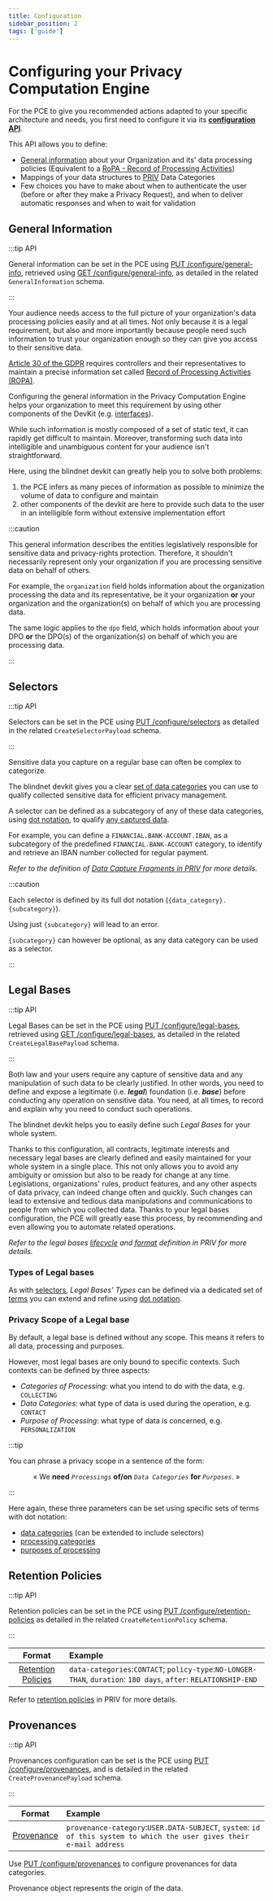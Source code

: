 ```yaml
---
title: Configuration
sidebar_position: 2
tags: ['guide']
---
```



# Configuring your Privacy Computation Engine

For the PCE to give you recommended actions adapted to your specific architecture and needs, you first need to configure it via its [**configuration API**](https://devkit-pce-staging.azurewebsites.net/swagger/#/Configuration).

This API allows you to define:

- [General information](#configuring-general-information) about your Organization and its' data processing policies (Equivalent to a [RoPA - Record of Processing Activities](https://www.cnil.fr/en/record-processing-activities))
- Mappings of your data structures to [PRIV](https://github.com/blindnet-io/product-management/blob/main/refs/schemas/priv/RFC-PRIV.md) Data Categories
- Few choices you have to make about when to authenticate the user (before or after they make a Privacy Request), and when to deliver automatic responses and when to wait for validation

## General Information

:::tip API

General information can be set in the PCE using [PUT /configure/general-info](https://devkit-pce-staging.azurewebsites.net/swagger/#/Configuration/putV0ConfigureGeneral-info), retrieved using [GET /configure/general-info](https://devkit-pce-staging.azurewebsites.net/swagger/#/Configuration/getV0ConfigureGeneral-info), as detailed in the related `GeneralInformation` schema.

:::

Your audience needs access to the full picture of your organization's data processing policies easily and at all times. Not only because it is a legal requirement, but also and more importantly because people need such information to trust your organization enough so they can give you access to their sensitive data.

<Legislation>

[Article 30 of the GDPR](https://gdpr-info.eu/art-30-gdpr/) requires controllers and their representatives to maintain a precise information set called [Record of Processing Activities (ROPA)](https://www.cnil.fr/en/record-processing-activities).

Configuring the general information in the Privacy Computation Engine helps your organization to meet this requirement by using other components of the DevKit (e.g. [interfaces](/docs/interfaces)).

</Legislation>

While such information is mostly composed of a set of static text, it can rapidly get difficult to maintain. Moreover, transforming such data into intelligible and unambiguous content for your audience isn't straightforward.

Here, using the blindnet devkit can greatly help you to solve both problems:

1. the PCE infers as many pieces of information as possible to minimize the volume of data to configure and maintain
2. other components of the devkit are here to provide such data to the user in an intelligible form without extensive implementation effort

:::caution

This general information describes the entities legislatively responsible for sensitive data and privacy-rights protection. Therefore, it shouldn't necessarily represent only your organization if you are processing sensitive data on behalf of others.

For example, the `organization` field holds information about the organization processing the data and its representative, be it your organization **or** your organization and the organization(s) on behalf of which you are processing data.

The same logic applies to the `dpo` field, which holds information about your DPO **or** the DPO(s) of the organization(s) on behalf of which you are processing data.

:::

## Selectors

:::tip API

Selectors can be set in the PCE using [PUT /configure/selectors](https://devkit-pce-staging.azurewebsites.net/swagger/#/Configuration/putV0ConfigureSelectors) as detailed in the related `CreateSelectorPayload` schema.

:::

Sensitive data you capture on a regular base can often be complex to categorize.

The blindnet devkit gives you a clear [set of data categories](https://github.com/blindnet-io/product-management/blob/main/refs/schemas/priv/dictionary/data-categories/en.data-categories.json) you can use to qualify collected sensitive data for efficient privacy management.

A selector can be defined as a subcategory of any of these data categories, using [dot notation](https://github.com/blindnet-io/product-management/blob/main/refs/schemas/priv/RFC-PRIV.md#term-dot-notation), to qualify [any captured data](https://github.com/blindnet-io/product-management/blob/main/refs/schemas/priv/RFC-PRIV.md#data-capture-fragments).

For example, you can define a `FINANCIAL.BANK-ACCOUNT.IBAN`, as a subcategory of the predefined `FINANCIAL.BANK-ACCOUNT` category, to identify and retrieve an IBAN number collected for regular payment.

<!-- TODO: link to the data capture section instead once it's done -->

_Refer to the definition of [Data Capture Fragments in PRIV](https://github.com/blindnet-io/product-management/blob/main/refs/schemas/priv/RFC-PRIV.md#data-capture-fragments) for more details._

:::caution

Each selector is defined by its full dot notation (`{data_category}.{subcategory}`).

Using just `{subcategory}` will lead to an error.

`{subcategory}` can however be optional, as any data category can be used as a selector.

:::

## Legal Bases

:::tip API

Legal Bases can be set in the PCE using [PUT /configure/legal-bases](https://devkit-pce-staging.azurewebsites.net/swagger/#/Configuration/putV0ConfigureLegal-bases), retrieved using [GET /configure/legal-bases](https://devkit-pce-staging.azurewebsites.net/swagger/#/Configuration/getV0ConfigureLegal-bases), as detailed in the related `CreateLegalBasePayload` schema.

:::

Both law and your users require any capture of sensitive data and any manipulation of such data to be clearly justified.
In other words, you need to define and expose a legitimate (i.e. **_legal_**) foundation (i.e. **_base_**) before conducting any operation on sensitive data.
You need, at all times, to record and explain why you need to conduct such operations.

The blindnet devkit helps you to easily define such _Legal Bases_ for your whole system.

Thanks to this configuration, all contracts, legitimate interests and necessary legal bases are clearly defined and easily maintained for your whole system in a single place.
This not only allows you to avoid any ambiguity or omission but also to be ready for change at any time.
Legislations, organizations' rules, product features, and any other aspects of data privacy, can indeed change often and quickly.
Such changes can lead to extensive and tedious data manipulations and communications to people from which you collected data.
Thanks to your legal bases configuration, the PCE will greatly ease this process, by recommending and even allowing you to automate related operations.

_Refer to the legal bases [lifecycle](https://github.com/blindnet-io/product-management/blob/main/refs/schemas/priv/RFC-PRIV.md#lifecycle-of-legal-bases-for-data-processing) and [format](https://github.com/blindnet-io/product-management/blob/main/refs/schemas/priv/RFC-PRIV.md#legal-base) definition in PRIV for more details._

### Types of Legal bases

As with [selectors](#selectors), _Legal Bases' Types_ can be defined via a dedicated set of [terms](https://github.com/blindnet-io/product-management/blob/main/refs/schemas/priv/dictionary/legal-bases/en.legal-bases.json) you can extend and refine using [dot notation](https://github.com/blindnet-io/product-management/blob/main/refs/schemas/priv/RFC-PRIV.md#term-dot-notation).

### Privacy Scope of a Legal base

By default, a legal base is defined without any scope. This means it refers to all data, processing and purposes.

However, most legal bases are only bound to specific contexts.
Such contexts can be defined by three aspects:

- _Categories of Processing_: what you intend to do with the data, e.g. `COLLECTING`
- _Data Categories_: what type of data is used during the operation, e.g. `CONTACT`
- _Purpose of Processing_: what type of data is concerned, e.g. `PERSONALIZATION`

:::tip

You can phrase a privacy scope in a sentence of the form:

<p align="center">
  « We <strong>need</strong> <em><code>Processings</code></em> <strong>of/on</strong> <em><code>Data Categories</code></em> <strong>for</strong> <em><code>Purposes</code></em>. »
</p>

:::

Here again, these three parameters can be set using specific sets of terms with dot notation:

- [data categories](https://github.com/blindnet-io/product-management/blob/main/refs/schemas/priv/dictionary/data-categories/en.data-categories.json) (can be extended to include selectors)
- [processing categories](https://github.com/blindnet-io/product-management/blob/main/refs/schemas/priv/dictionary/processing-categories/en.processing-categories.json)
- [purposes of processing](https://github.com/blindnet-io/product-management/blob/main/refs/schemas/priv/dictionary/purposes/en.purposes.json)

## Retention Policies

:::tip API

Retention policies can be set in the PCE using [PUT /configure/retention-policies](https://devkit-pce-staging.azurewebsites.net/swagger/#/Configuration/putV0ConfigureRetention-policies) as detailed in the related `CreateRetentionPolicy` schema.

:::

<!-- prettier-ignore -->
| Format | Example |
| :----: | :------ |
| [Retention Policies](https://github.com/blindnet-io/product-management/blob/main/refs/schemas/priv/RFC-PRIV.md#retention-policy) | `data-categories`:`CONTACT`; `policy-type`:`NO-LONGER-THAN`, `duration`: `180 days`, `after`: `RELATIONSHIP-END` |

<!-- configure retention policies for data categories. -->

Refer to [retention policies](https://github.com/blindnet-io/product-management/blob/main/refs/schemas/priv/RFC-PRIV.md#retention-policy) in PRIV for more details.

## Provenances

:::tip API

Provenances configuration can be set is the PCE using [PUT /configure/provenances](https://devkit-pce-staging.azurewebsites.net/swagger/#/Configuration/putV0ConfigureProvenances), and is detailed in the related `CreateProvenancePayload` schema.

:::

<!-- prettier-ignore -->
| Format | Example |
| :----: | :------ |
| [Provenance](https://github.com/blindnet-io/product-management/blob/main/refs/schemas/priv/RFC-PRIV.md#provenance) | `provenance-category`:`USER.DATA-SUBJECT`, `system`: `id of this system to which the user gives their e-mail address` |

Use [PUT /configure/provenances](https://devkit-pce-staging.azurewebsites.net/swagger/#/Configuration/putV0ConfigureProvenances) to configure provenances for data categories.

Provenance object represents the origin of the data.
